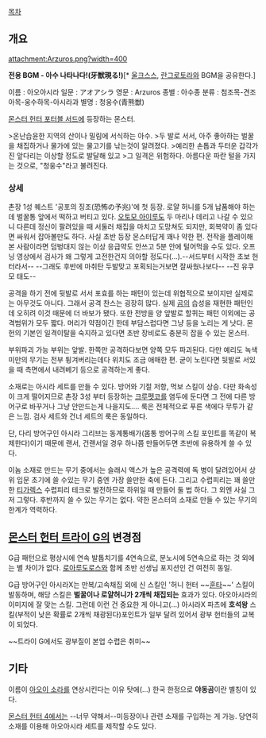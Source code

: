 [[목차]]

== 개요 ==
attachment:Arzuros.png?width=400

'''전용 BGM - 아수 나타나다!(牙獣現る!)'''[* [[울크스스]], [[란그로토라]]와 BGM을 공유한다.]
{{{#!html
<iframe width="344" height="70" src="//www.youtube.com/embed/yAf-N0tpCTo?rel=0" frameborder="0" allowfullscreen></iframe> }}}

이름 : 아오아시라
일문 : アオアシラ
영문 : Arzuros
종별 : 아수종
분류 : 첨조목-견조아목-웅수하목-아시라과
별명 : 청웅수(青熊獣)

[[몬스터 헌터 포터블 서드]]에 등장하는 몬스터.

>온난습윤한 지역의 산이나 밀림에 서식하는 아수.
>두 발로 서서, 아주 좋아하는 벌꿀을 채집하거나 물가에 있는 물고기를 낚는것이 알려졌다.
>예리한 손톱과 두터운 갑각가진 앞다리는 이상할 정도로 발달해 있고
>그 일격은 위험하다. 아름다운 파란 털을 가지는 것으로, "청웅수"라고 불려진다.

=== 상세 ===
촌장 1성 퀘스트 '공포의 징조(恐怖の予兆)'에 첫 등장. 로얄 허니를 5개 납품해야 하는데 벌꿀통 앞에서 떡하고 버티고 있다. [[오토모 아이루]]도 두 마리나 데리고 나갈 수 있으니 다른데 정신이 팔려있을 때 서둘러 채집을 마치고 도망쳐도 되지만, 회복약이 좀 있다면 싸워서 잡아볼만도 하다. 사실 초반 등장 몬스터답게 꽤나 약한 편. 전작을 플레이해 본 사람이라면 덤벙대지 않는 이상 응급약도 안쓰고 5분 안에 털어먹을 수도 있다. 오프닝 영상에서 검사가 왜 그렇게 고전한건지 의아할 정도다(…).--서드부터 시작한 초보 헌터라서-- --그래도 후반에 마취탄 두발맞고 포획되는거보면 잘싸웠나보다-- 
--진 유쿠모 태도--

공격을 하기 전에 뒷발로 서서 포효를 하는 패턴이 있는데 위협적으로 보이지만 실제로는 아무것도 아니다. 그래서 공격 찬스는 굉장히 많다. 실제 [[곰]]의 습성을 재현한 패턴인데 오히려 이것 때문에 더 바보가 됐다. 또한 전방을 양 앞발로 할퀴는 패턴 이외에는 공격범위가 모두 짧다. 머리가 약점이긴 한데 부담스럽다면 그냥 등을 노리는 게 낫다. 몬헌의 기본인 일격이탈을 숙지하고 있다면 초반 장비로도 충분히 잡을 수 있는 몬스터. 

부위파괴 가능 부위는 앞발. 한쪽만 공격하다보면 양쪽 모두 파괴된다. 다만 예리도 녹색 미만의 무기는 전부 튕겨버리는데다 위치도 조금 애매한 편. 굳이 노린다면 뒷발로 서있을 때 측면에서 내려베기 등으로 공격하는게 좋다.

소재로는 아시라 세트를 만들 수 있다. 방어와 기절 저항, 먹보 스킬이 상승. 다만 화속성이 크게 떨어지므로 촌장 3성 부터 등장하는 [[크루펫코]]를 염두에 둔다면 그 전에 다른 방어구로 바꾸거나 그냥 안만드는게 나을지도…. 룩은 전체적으로 푸른 색에다 무투가 같은 느낌. 검사 세트와 건너 세트의 룩은 동일하다.

단, 다리 방어구인 아시라 그리브는 동계통배가(몸통 방어구의 스킬 포인트를 똑같이 복제한다)이기 때문에 랜서, 건랜서일 경우 하나쯤 만들어두면 초반에 유용하게 쓸 수 있다.

이놈 소재로 만드는 무기 중에서는 슬래시 액스가 높은 공격력에 독 병이 달려있어서 상위 입문 초기에 쓸 수있는 무기 중엔 가장 쓸만한 축에 든다. 그리고 수렵피리는 꽤 쓸만한 [[티가렉스]] 수렵피리 테크로 발전하므로 하위일 때 만들어 둘 법 하다. 그 외엔 사실 그저 그렇다. 후반까지 쓸 수 있는 무기는 없다. 약한 몬스터의 소재로 만들 수 있는 무기의 한계가 역력하다.

== [[몬스터 헌터 트라이 G]]의 변경점 ==
G급 패턴으로 평상시에 연속 발톱치기를 4연속으로, 분노시에 5연속으로 하는 것 외에는 별 차이가 없다. [[로아루도로스]]와 함께 초반 선생님 포지션인 건 여전히 동일.

G급 방어구인 아시라X는 만복/고속채집 외에 신 스킬인 '허니 헌터 ~~[[훈타]]~~' 스킬이 발동하며, 해당 스킬은 '''벌꿀이나 로얄허니가 2개씩 채집되는''' 효과가 있다. 아오아시라의 이미지에 잘 맞는 스킬. 그런데 이런 건 중요한 게 아니고(…) 아시라X 파츠에 '''호석왕''' 스킬(부적이 낮은 확률로 2개씩 채광된다)포인트가 일부 달려 있어서 광부 헌터들의 교복이 되었다.

~~트라이 G에서도 광부질이 본업 수렵은 취미~~

== 기타 ==
이름이 [[아오이 소라]]를 연상시킨다는 이유 탓에(…) 한국 한정으로 '''야동곰'''이란 별칭이 있다.

[[몬스터 헌터 4]]에서는 --너무 약해서--미등장이나 관련 소재를 구입하는 게 가능. 당연히 소재를 이용해 아오아시라 세트를 제작할 수도 있다.
